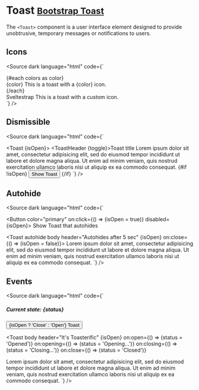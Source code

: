 
<Meta title="Components/Toast" />

# Toast <small class="bootstrap-docs">[Bootstrap Toast](https://getbootstrap.com/docs/5.3/components/toasts/)</small>

The `<Toast>` component is a user interface element designed to provide unobtrusive, temporary messages or notifications to users.

<Canvas>
  <Story of={ToastStories.Basic} />
</Canvas>

<Controls of={ToastStories.Basic} />

## Icons

<Canvas withSource="none">
  <Story of={ToastStories.Icons} />
</Canvas>

<Source
  dark
  language="html"
  code={`
<script lang="ts">
</script>

<div>
  {#each colors as color}
    <div class="p-3 mb-3">
      <Toast class="me-1">
        <ToastHeader icon={color}>{color}</ToastHeader>
        <ToastBody>
          This is a toast with a {color} icon.
        </ToastBody>
      </Toast>
    </div>
  {/each}
</div>

<div class="p-3 mb-3">
  <Toast class="me-1">
    <ToastHeader>
      <Icon slot="icon" name="emoji-sunglasses" class="me-2" />
      Sveltestrap
    </ToastHeader>
    <ToastBody>This is a toast with a custom icon.</ToastBody>
  </Toast>
</div>
`} />

## Dismissible

<Canvas withSource="none">
  <Story of={ToastStories.Dismissible} />
</Canvas>

<Source
  dark
  language="html"
  code={`
<script lang="ts">

  let isOpen = false;

  function toggle() {
    isOpen = !isOpen;
  }

  function reopen() {
    isOpen = true;
  }
</script>

<Toast {isOpen}>
  <ToastHeader {toggle}>Toast title</ToastHeader>
  <ToastBody>
    Lorem ipsum dolor sit amet, consectetur adipisicing elit, sed do eiusmod tempor incididunt ut labore et dolore
    magna aliqua. Ut enim ad minim veniam, quis nostrud exercitation ullamco laboris nisi ut aliquip ex ea commodo
    consequat.
  </ToastBody>
</Toast>
{#if !isOpen}
  <Button color="primary" on:click={reopen}>Show Toast</Button>
{/if}
`} />

## Autohide

<Canvas withSource="none">
  <Story of={ToastStories.Autohide} />
</Canvas>

<Source
  dark
  language="html"
  code={`
<script lang="ts">

  let isOpen = false;
</script>

<Button color="primary" on:click={() => (isOpen = true)} disabled={isOpen}>
  Show Toast that autohides
</Button>

<Toast autohide body header="Autohides after 5 sec" {isOpen} on:close={() => (isOpen = false)}>
  Lorem ipsum dolor sit amet, consectetur adipisicing elit, sed do eiusmod tempor incididunt ut labore et dolore magna
  aliqua. Ut enim ad minim veniam, quis nostrud exercitation ullamco laboris nisi ut aliquip ex ea commodo consequat.
</Toast>
`} />

## Events

<Canvas withSource="none">
  <Story of={ToastStories.Events} />
</Canvas>

<Source
  dark
  language="html"
  code={`
<script lang="ts">

  let isOpen = false;
  let status = 'Closed';

  function toggle() {
    isOpen = !isOpen;
  }
</script>

<h5>Current state: {status}</h5>

<Button color="danger" on:click={toggle}>{isOpen ? 'Close' : 'Open'} Toast</Button>

<Toast
  body
  header="It's Toasterific"
  {isOpen}
  on:open={() => (status = 'Opened')}
  on:opening={() => (status = 'Opening...')}
  on:closing={() => (status = 'Closing...')}
  on:close={() => (status = 'Closed')}
>
  Lorem ipsum dolor sit amet, consectetur adipisicing elit, sed do eiusmod tempor incididunt ut labore et dolore
  magna aliqua. Ut enim ad minim veniam, quis nostrud exercitation ullamco laboris nisi ut aliquip ex ea commodo
  consequat.
</Toast>
`} />
